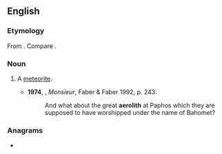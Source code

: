 ==English==

===Etymology===
From {{confix|en|aero|lith}}. Compare {{m|en|aerolite}}.

===Noun===
{{en-noun}}

# {{lb|en|chiefly|_|historical}} A [[meteorite]].
#* '''1974''', {{w|Lawrence Durrell}}, ''Monsieur'', Faber & Faber 1992, p. 243:
#*: And what about the great '''aerolith''' at Paphos which they are supposed to have worshipped under the name of Bahomet?

===Anagrams===
* {{anagrams|en|a=aehilort|Lahorite|earth oil}}